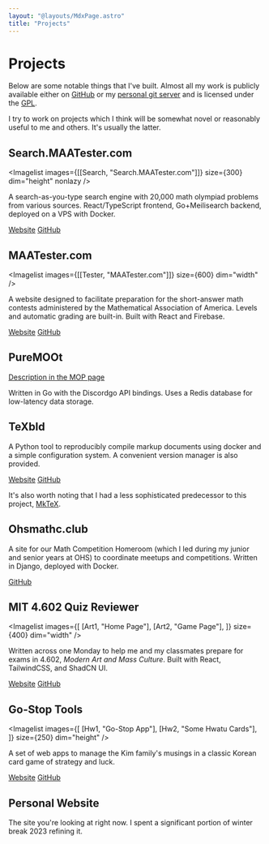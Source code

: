 ```yaml
---
layout: "@layouts/MdxPage.astro"
title: "Projects"
---
```



# Projects

Below are some notable things that I've built. Almost all my work is publicly
available either on [GitHub](https://github.com/junikimm717) or my
[personal git server](https://git.junickim.me) and is licensed under the
[GPL](https://www.gnu.org/licenses/gpl-3.0.en.html).

I try to work on projects which I think will be somewhat novel or reasonably
useful to me and others. It's usually the latter.

## Search.MAATester.com


<Imagelist
  images={[[Search, "Search.MAATester.com"]]}
  size={300}
  dim="height"
  nonlazy
/>

A search-as-you-type search engine with 20,000 math olympiad problems from
various sources. React/TypeScript frontend, Go+Meilisearch backend, deployed on
a VPS with Docker.

[Website](https://search.maatester.com)
[GitHub](https://github.com/MAA-Contest-Tester/search)

## MAATester.com


<Imagelist images={[[Tester, "MAATester.com"]]} size={600} dim="width" />

A website designed to facilitate preparation for the short-answer math contests
administered by the Mathematical Association of America. Levels and automatic
grading are built-in. Built with React and Firebase.

[Website](https://maatester.com)
[GitHub](https://github.com/MAA-Contest-Tester/website)

## PureMOOt

[Description in the MOP page](/mop/#puremoot)

Written in Go with the Discordgo API bindings. Uses a Redis database for low-latency data storage.

## TeXbld

A Python tool to reproducibly compile markup documents using docker and a simple
configuration system. A convenient version manager is also provided.

[Website](https://texbld.com) [GitHub](https://github.com/texbld)

It's also worth noting that I had a less sophisticated predecessor to this project,
[MkTeX](https://github.com/junikimm717/mktex).

## Ohsmathc.club

A site for our Math Competition Homeroom (which I led during my junior and
senior years at OHS) to coordinate meetups and competitions. Written in
Django, deployed with Docker.

[GitHub](https://github.com/junikimm717/ohsmathcc)

## MIT 4.602 Quiz Reviewer


<Imagelist
  images={[
    [Art1, "Home Page"],
    [Art2, "Game Page"],
  ]}
  size={400}
  dim="width"
/>

Written across one Monday to help me and my classmates prepare for exams in 4.602,
*Modern Art and Mass Culture*. Built with React, TailwindCSS, and ShadCN UI.

[Website](https://4602.mit.junic.kim)
[GitHub](https://github.com/junikimm717/4602-reviewer)

## Go-Stop Tools


<Imagelist
  images={[
    [Hw1, "Go-Stop App"],
    [Hw2, "Some Hwatu Cards"],
  ]}
  size={250}
  dim="height"
/>

A set of web apps to manage the Kim family's musings in a classic Korean card
game of strategy and luck.

[Website](https://gostoptools.github.io)
[GitHub](https://github.com/gostoptools)

## Personal Website

The site you're looking at right now. I spent a significant portion of winter
break 2023 refining it.
